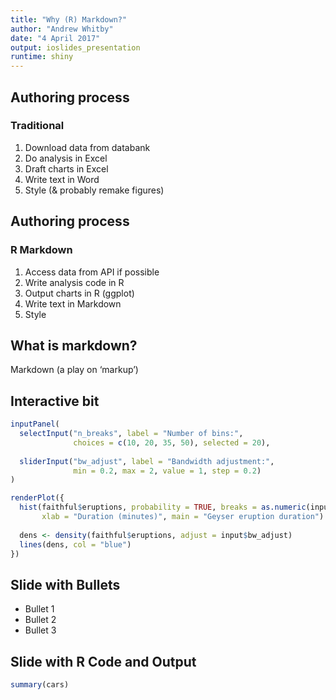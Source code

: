 ```yaml
---
title: "Why (R) Markdown?"
author: "Andrew Whitby"
date: "4 April 2017"
output: ioslides_presentation
runtime: shiny
---
```


## Authoring process

### Traditional

1. Download data from databank
2. Do analysis in Excel
3. Draft charts in Excel
4. Write text in Word
5. Style (& probably remake figures)

## Authoring process

### R Markdown

1. Access data from API if possible
2. Write analysis code in R
3. Output charts in R (ggplot)
4. Write text in Markdown
5. Style

## What is markdown?

Markdown (a play on 'markup')

## Interactive bit

```r
inputPanel(
  selectInput("n_breaks", label = "Number of bins:",
              choices = c(10, 20, 35, 50), selected = 20),
  
  sliderInput("bw_adjust", label = "Bandwidth adjustment:",
              min = 0.2, max = 2, value = 1, step = 0.2)
)

renderPlot({
  hist(faithful$eruptions, probability = TRUE, breaks = as.numeric(input$n_breaks),
       xlab = "Duration (minutes)", main = "Geyser eruption duration")
  
  dens <- density(faithful$eruptions, adjust = input$bw_adjust)
  lines(dens, col = "blue")
})
```

## Slide with Bullets

- Bullet 1
- Bullet 2
- Bullet 3

## Slide with R Code and Output

```r
summary(cars)
```


